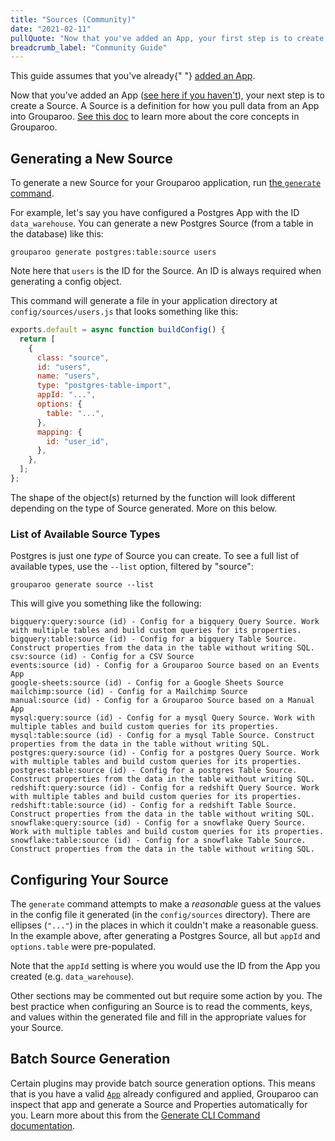 ```yaml
---
title: "Sources (Community)"
date: "2021-02-11"
pullQuote: "Now that you've added an App, your first step is to create a Source. A Source is a definition for how you pull data from an App into Grouparoo."
breadcrumb_label: "Community Guide"
---
```


<ConfigToggle edition="community" section="sources" />

<Alert variant="warning">
  This guide assumes that you've already{" "}
  <a href="/docs/config/apps/community">added an App</a>.
</Alert>

Now that you've added an App ([see here if you haven't](/docs/config/apps/community)), your next step is to create a Source. A Source is a definition for how you pull data from an App into Grouparoo. [See this doc](/docs/getting-started/product-concepts) to learn more about the core concepts in Grouparoo.

## Generating a New Source

To generate a new Source for your Grouparoo application, run [the `generate` command](/docs/cli/config#generate).

For example, let's say you have configured a Postgres App with the ID `data_warehouse`. You can generate a new Postgres Source (from a table in the database) like this:

    grouparoo generate postgres:table:source users

Note here that `users` is the ID for the Source. An ID is always required when generating a config object.

This command will generate a file in your application directory at `config/sources/users.js` that looks something like this:

```js
exports.default = async function buildConfig() {
  return [
    {
      class: "source",
      id: "users",
      name: "users",
      type: "postgres-table-import",
      appId: "...",
      options: {
        table: "...",
      },
      mapping: {
        id: "user_id",
      },
    },
  ];
};
```

The shape of the object(s) returned by the function will look different depending on the type of Source generated. More on this below.

### List of Available Source Types

Postgres is just one _type_ of Source you can create. To see a full list of available types, use the `--list` option, filtered by "source":

    grouparoo generate source --list

This will give you something like the following:

    bigquery:query:source (id) - Config for a bigquery Query Source. Work with multiple tables and build custom queries for its properties.
    bigquery:table:source (id) - Config for a bigquery Table Source. Construct properties from the data in the table without writing SQL.
    csv:source (id) - Config for a CSV Source
    events:source (id) - Config for a Grouparoo Source based on an Events App
    google-sheets:source (id) - Config for a Google Sheets Source
    mailchimp:source (id) - Config for a Mailchimp Source
    manual:source (id) - Config for a Grouparoo Source based on a Manual App
    mysql:query:source (id) - Config for a mysql Query Source. Work with multiple tables and build custom queries for its properties.
    mysql:table:source (id) - Config for a mysql Table Source. Construct properties from the data in the table without writing SQL.
    postgres:query:source (id) - Config for a postgres Query Source. Work with multiple tables and build custom queries for its properties.
    postgres:table:source (id) - Config for a postgres Table Source. Construct properties from the data in the table without writing SQL.
    redshift:query:source (id) - Config for a redshift Query Source. Work with multiple tables and build custom queries for its properties.
    redshift:table:source (id) - Config for a redshift Table Source. Construct properties from the data in the table without writing SQL.
    snowflake:query:source (id) - Config for a snowflake Query Source. Work with multiple tables and build custom queries for its properties.
    snowflake:table:source (id) - Config for a snowflake Table Source. Construct properties from the data in the table without writing SQL.

## Configuring Your Source

The `generate` command attempts to make a _reasonable_ guess at the values in the config file it generated (in the `config/sources` directory). There are ellipses (`"..."`) in the places in which it couldn't make a reasonable guess. In the example above, after generating a Postgres Source, all but `appId` and `options.table` were pre-populated.

<Alert variant="primary">
  Note that the <code>appId</code> setting is where you would use the ID from
  the App you created (e.g. <code>data_warehouse</code>).
</Alert>

Other sections may be commented out but require some action by you. The best practice when configuring an Source is to read the comments, keys, and values within the generated file and fill in the appropriate values for your Source.

## Batch Source Generation

Certain plugins may provide batch source generation options. This means that is you have a valid [`App`](/docs/config/apps) already configured and applied, Grouparoo can inspect that app and generate a Source and Properties automatically for you. Learn more about this from the [Generate CLI Command documentation](/docs/cli/config#batch-generation).

<ValidateAndApplyConfig />

